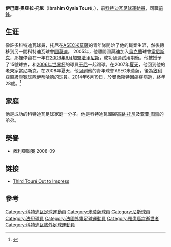 {{noteta
|G1=football
|G2=UEFA
|G3=laliga
|T=zh-hans:易卜拉欣·图雷;zh-hk:伊巴謙·托尼;zh-tw:易卜拉欣·圖雷;
|1=zh-hans:易卜拉欣·图雷;zh-hk:伊巴謙·托尼;zh-tw:易卜拉欣·圖雷;
|2=zh-hans:易卜拉欣;zh-hk:伊巴謙;zh-tw:易卜拉欣;
|3=zh-hans:图雷;zh-hk:托尼;zh-tw:圖雷;
|4=zh-hans:亚亚·图雷;zh-hk:耶耶·托尼;zh-tw:亞亞·圖雷;
|5=zh-hans:科洛·图雷;zh-hk:高路·托尼;zh-tw:科洛·圖雷;
}}
{{Football player infobox
| playername= 伊巴謙·托尼<br />Ibrahim Touré
| fullname = Ibrahim Oyala Touré
| picture = http://cache.daylife.com/imageserve/05KG2W72l26Kg/610x.jpg{{dead link|date=2017年11月 |bot=InternetArchiveBot |fix-attempted=yes }}
| dateofbirth = {{birth date|1985|9|27}}
| death_date   = {{death date and age|2014|6|19|1985|9|27|df=y}}
| death_place  = 英格蘭[[曼徹斯特|曼徹斯特]]
| cityofbirth = [[布瓦凱|布瓦凱]]
| countryofbirth = [[科特迪瓦|科特迪瓦]]
| height = {{height|m=1.87}}
| currentclub  = 
| clubnumber = 
| position = [[前鋒_(足球)|前鋒]]
| youthyears1 = 2002
| youthclubs1 = [[ASEC米莫薩|ASEC米莫薩]]
| years1 = 2002–2003 
| clubs1 = [[ASEC米莫薩|ASEC米莫薩]] 
| caps1 =    
| goals1 =
| years2 = 2003–2006
| clubs2 = [[頓涅茨克冶金工人足球俱樂部|當尼斯克]] 
| caps2 =   0 | goals2 = 0
| years3 = 2006–2007 
| clubs3 = [[尼斯足球俱樂部|尼斯]]
| caps3 =   0
| goals3 =  0
| years4 = 2009–2010 
| clubs4 = [[伊蒂哈德Aleppo|伊蒂哈德Aleppo]] 
| caps4 =    
| goals4 = 
| years5 = 2010–2013
| clubs5 = [[Misr_Lel_Makasa|Makasa]]          
| caps5 = 24  
| goals5 = 8
| years6 = 2012
| clubs6 = → [[Telephonat_Beni_Sweif_SC|Telephonat]]
| caps6 = 2 
| goals6 = 0
| years7 = 2013–2014
| clubs7 = [[Al-Safa'_SC|Al-Safa]]
| caps7 =  10
| goals7 = 6
}}

'''伊巴謙·奧亞拉·托尼'''（'''Ibrahim Oyala Touré'''，{{bd|1985年|9月27日|2014年|6月19日|catIdx=Touré}}），前[[科特迪瓦|科特迪瓦]][[足球|足球]][[運動員|運動員]]，司職[[前鋒_(足球)|前鋒]]。

==生涯==
像許多科特迪瓦球員，托尼在[[ASEC米莫薩|ASEC米莫薩]]的青年隊開始了他的職業生涯，然後轉移到另一間科特迪瓦球會[[圖莫迪|圖莫迪]]。 2005年，他離開圖莫迪加入[[烏克蘭|烏克蘭]]球會[[頓涅茨克冶金工人足球俱樂部|當尼斯克]]，那裡停留在一年在[[2006年6月|2006年6月]]加盟[[法甲|法甲]][[尼斯足球俱樂部|尼斯]]，成功通過試用期後。他被授予了15號球衣，和[[2006年世界杯|2006年世界杯]]的球員[[阿鲁纳·科内|干尼]]一起踢球。在2007年[[夏天|夏天]]，他回到他的老東家當尼斯克。在2008年夏天，他回到他的青年球會ASEC米莫薩，後為[[敘利亞超級聯賽|敘利亞超級聯賽]]球隊[[伊蒂哈德|伊蒂哈德]]的球員。2014年6月19日，於曼徹斯特因癌症病逝，終年28歲。<ref>{{cite news|url=http://worldcup2014.appledaily.com/realtime/all/latest/20140620/52610380|title=鬥哥軍後收弟弟死訊 托尼兄弟好慘|publisher=蘋果日報|date=2014年6月20日}}</ref>

==家庭==
他是成功的科特迪瓦足球家庭一分子。他是科特迪瓦國腳[[高路·托尼|高路·托尼]]及[[亚亚·图雷|亚亚·图雷]]的弟弟。

== 榮譽 ==
*敘利亞聯賽 2008-09

==链接==
*[http://home.skysports.com/list.asp?hlid=347151&CPID=8&CLID=&lid=551&title=Third+Toure+out+to+impress&channel=africa Third Touré Out to Impress]{{dead link|date=2018年2月 |bot=InternetArchiveBot |fix-attempted=yes }} 

==參考==
{{reflist}}

{{DEFAULTSORT:Toure, Ibrahim}}

[[Category:科特迪瓦足球運動員|Category:科特迪瓦足球運動員]]
[[Category:米莫薩球員|Category:米莫薩球員]]
[[Category:尼斯球員|Category:尼斯球員]]
[[Category:法甲球員|Category:法甲球員]]
[[Category:法國外籍足球運動員|Category:法國外籍足球運動員]]
[[Category:罹患癌症逝世者|Category:罹患癌症逝世者]]
[[Category:科特迪瓦旅外足球運動員|Category:科特迪瓦旅外足球運動員]]